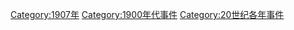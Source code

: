 {{year by category
|m=1
|c=9
|d=0
|y=7
|cat=事件
|sortkey=Event
}}
[[Category:1907年|Category:1907年]]
[[Category:1900年代事件|Category:1900年代事件]]
[[Category:20世纪各年事件|Category:20世纪各年事件]]